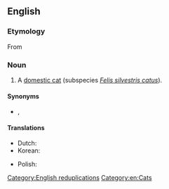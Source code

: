 {{also|kittycat|kitty cat}}
==English==

===Etymology===
From {{compound|en|kitty|t1=young cat|cat}}

===Noun===
{{en-noun|head=[[kitty]]-[[cat]]}}

# {{lb|en|colloquial|usually|childish}} A [[domestic cat]] (subspecies ''[[Felis silvestris catus]]'').

====Synonyms====
* {{l|en|pussy}}, {{l|en|pussy-cat}}

====Translations====
{{trans-top|cat}}
* Dutch: {{t|nl|kattepoes}}
* Korean: {{t-needed|ko}}
{{trans-mid}}
* Polish: {{t+|pl|kiciuś}}
{{trans-bottom}}

[[Category:English reduplications]]
[[Category:en:Cats]]